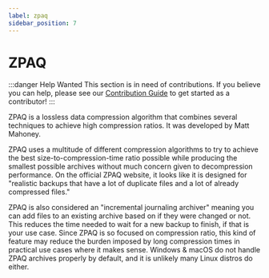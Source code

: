 ```yaml
---
label: zpaq
sidebar_position: 7
---
```


# ZPAQ

:::danger Help Wanted
This section is in need of contributions. If you believe you can help, please see our [Contribution Guide](../contribution-guide.mdx) to get started as a contributor!
:::

ZPAQ is a lossless data compression algorithm that combines several techniques to achieve high compression ratios. It was developed by Matt Mahoney.

ZPAQ uses a multitude of different compression algorithms to try to achieve the best size-to-compression-time ratio possible while producing the smallest possible archives without much concern given to decompression performance. On the official ZPAQ website, it looks like it is designed for "realistic backups that have a lot of duplicate files and a lot of already compressed files."

ZPAQ is also considered an "incremental journaling archiver" meaning you can add files to an existing archive based on if they were changed or not. This reduces the time needed to wait for a new backup to finish, if that is your use case. Since ZPAQ is so focused on compression ratio, this kind of feature may reduce the burden imposed by long compression times in practical use cases where it makes sense. Windows & macOS do not handle ZPAQ archives properly by default, and it is unlikely many Linux distros do either.